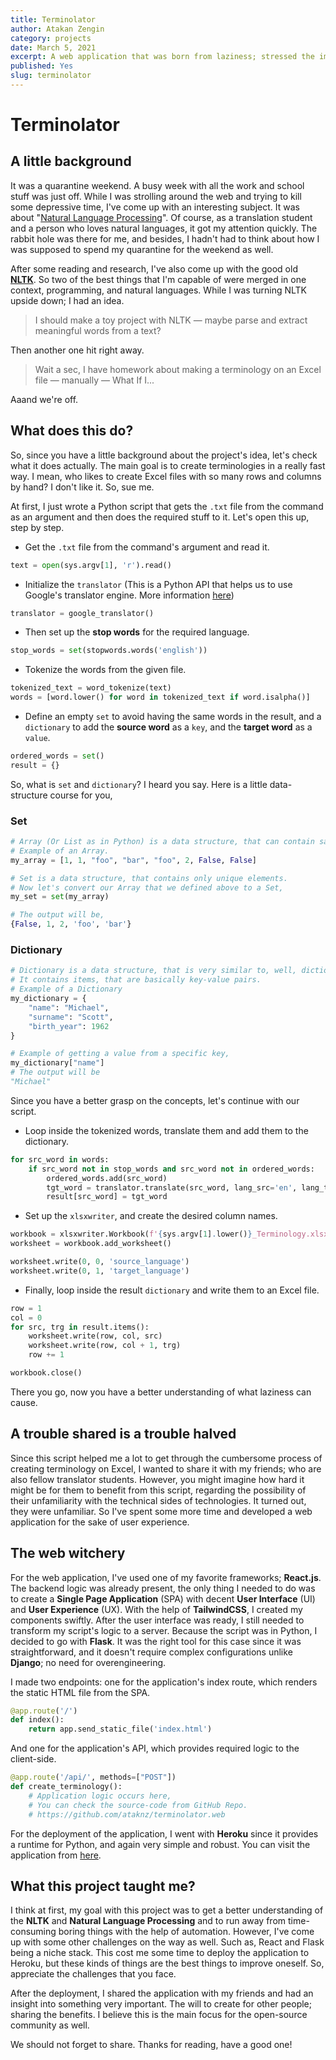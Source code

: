 ```yaml
---
title: Terminolator
author: Atakan Zengin
category: projects
date: March 5, 2021
excerpt: A web application that was born from laziness; stressed the importance of sharing.
published: Yes
slug: terminolator
---
```


# Terminolator

## A little background

It was a quarantine weekend. A busy week with all the work and school stuff was just off. While I was strolling around the web and trying to kill some depressive time, I've come up with an interesting subject. It was about "[Natural Language Processing](https://www.ibm.com/cloud/learn/natural-language-processing)". Of course, as a translation student and a person who loves natural languages, it got my attention quickly. The rabbit hole was there for me, and besides, I hadn't had to think about how I was supposed to spend my quarantine for the weekend as well.

After some reading and research, I've also come up with the good old **[NLTK](https://www.nltk.org/)**. So two of the best things that I'm capable of were merged in one context, programming, and natural languages. While I was turning NLTK upside down; I had an idea.

> I should make a toy project with NLTK — maybe parse and extract meaningful words from a text?

Then another one hit right away.

> Wait a sec, I have homework about making a terminology on an Excel file — manually — What If I...

Aaand we're off.

## What does this do?

So, since you have a little background about the project's idea, let's check what it does actually. The main goal is to create terminologies in a really fast way. I mean, who likes to create Excel files with so many rows and columns by hand? I don't like it. So, sue me.

At first, I just wrote a Python script that gets the `.txt` file from the command as an argument and then does the required stuff to it. Let's open this up, step by step.

- Get the `.txt` file from the command's argument and read it.

```python
text = open(sys.argv[1], 'r').read()
```

- Initialize the `translator` (This is a Python API that helps us to use Google's translator engine. More information [here](https://github.com/lushan88a/google_trans_new))

```python
translator = google_translator()
```

- Then set up the **stop words** for the required language.

```python
stop_words = set(stopwords.words('english'))
```

- Tokenize the words from the given file.

```python
tokenized_text = word_tokenize(text)
words = [word.lower() for word in tokenized_text if word.isalpha()]
```

- Define an empty `set` to avoid having the same words in the result, and a `dictionary` to add the **source word** as a `key`, and the **target word** as a `value`.

```python
ordered_words = set()
result = {}
```

So, what is `set` and `dictionary`? I heard you say. Here is a little data-structure course for you,

### Set

```python
# Array (Or List as in Python) is a data structure, that can contain same elements.
# Example of an Array.
my_array = [1, 1, "foo", "bar", "foo", 2, False, False]

# Set is a data structure, that contains only unique elements.
# Now let's convert our Array that we defined above to a Set,
my_set = set(my_array)

# The output will be,
{False, 1, 2, 'foo', 'bar'}
```

### Dictionary

```python
# Dictionary is a data structure, that is very similar to, well, dictionaries.
# It contains items, that are basically key-value pairs.
# Example of a Dictionary
my_dictionary = {
	"name": "Michael",
	"surname": "Scott",
	"birth_year": 1962
}

# Example of getting a value from a specific key,
my_dictionary["name"]
# The output will be
"Michael"
```

Since you have a better grasp on the concepts, let's continue with our script.

- Loop inside the tokenized words, translate them and add them to the dictionary.

```python
for src_word in words:
    if src_word not in stop_words and src_word not in ordered_words:
        ordered_words.add(src_word)
        tgt_word = translator.translate(src_word, lang_src='en', lang_tgt='tr')
        result[src_word] = tgt_word
```

- Set up the `xlsxwriter`, and create the desired column names.

```python
workbook = xlsxwriter.Workbook(f'{sys.argv[1].lower()}_Terminology.xlsx')
worksheet = workbook.add_worksheet()

worksheet.write(0, 0, 'source_language')
worksheet.write(0, 1, 'target_language')
```

- Finally, loop inside the result `dictionary` and write them to an Excel file.

```python
row = 1
col = 0
for src, trg in result.items():
    worksheet.write(row, col, src)
    worksheet.write(row, col + 1, trg)
    row += 1

workbook.close()
```

There you go, now you have a better understanding of what laziness can cause.

## A trouble shared is a trouble halved

Since this script helped me a lot to get through the cumbersome process of creating terminology on Excel, I wanted to share it with my friends; who are also fellow translator students. However, you might imagine how hard it might be for them to benefit from this script, regarding the possibility of their unfamiliarity with the technical sides of technologies. It turned out, they were unfamiliar. So I've spent some more time and developed a web application for the sake of user experience.

## The web witchery

For the web application, I've used one of my favorite frameworks; **React.js**. The backend logic was already present, the only thing I needed to do was to create a **Single Page Application** (SPA) with decent **User Interface** (UI) and **User Experience** (UX). With the help of **TailwindCSS**, I created my components swiftly. After the user interface was ready, I still needed to transform my script's logic to a server. Because the script was in Python, I decided to go with **Flask**. It was the right tool for this case since it was straightforward, and it doesn't require complex configurations unlike **Django**; no need for overengineering.

I made two endpoints: one for the application's index route, which renders the static HTML file from the SPA.

```python
@app.route('/')
def index():
    return app.send_static_file('index.html')
```

And one for the application's API, which provides required logic to the client-side.

```python
@app.route('/api/', methods=["POST"])
def create_terminology():
	# Application logic occurs here,
	# You can check the source-code from GitHub Repo.
	# https://github.com/ataknz/terminolator.web
```

For the deployment of the application, I went with **Heroku** since it provides a runtime for Python, and again very simple and robust. You can visit the application from [here](https://terminolator.herokuapp.com/).

## What this project taught me?

I think at first, my goal with this project was to get a better understanding of the **NLTK** and **Natural Language Processing** and to run away from time-consuming boring things with the help of automation. However, I've come up with some other challenges on the way as well. Such as, React and Flask being a niche stack. This cost me some time to deploy the application to Heroku, but these kinds of things are the best things to improve oneself. So, appreciate the challenges that you face.

After the deployment, I shared the application with my friends and had an insight into something very important. The will to create for other people; sharing the benefits. I believe this is the main focus for the open-source community as well.

We should not forget to share. Thanks for reading, have a good one!
